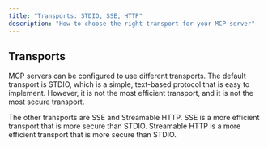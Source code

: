 ```yaml
---
title: "Transports: STDIO, SSE, HTTP"
description: "How to choose the right transport for your MCP server"
---
```


## Transports

MCP servers can be configured to use different transports. The default transport is STDIO, which is a simple, text-based protocol that is easy to implement. However, it is not the most efficient transport, and it is not the most secure transport.

The other transports are SSE and Streamable HTTP. SSE is a more efficient transport that is more secure than STDIO. Streamable HTTP is a more efficient transport that is more secure than STDIO.
